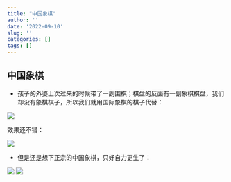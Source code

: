 ```yaml
---
title: "中国象棋"
author: ''
date: '2022-09-10'
slug: ''
categories: []
tags: []
---
```


## 中国象棋

- 孩子的外婆上次过来的时候带了一副围棋；棋盘的反面有一副象棋棋盘，我们却没有象棋棋子，所以我们就用国际象棋的棋子代替：

![](/image/chess1.JPG)

效果还不错：

![](/image/chess4.JPG)

- 但是还是想下正宗的中国象棋，只好自力更生了：

![](/image/chess2.JPG)
![](/image/chess3.JPG)